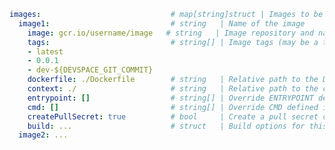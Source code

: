 ```yaml
images:                             # map[string]struct | Images to be built and pushed
  image1:                           # string   | Name of the image
    image: gcr.io/username/image   # string   | Image repository and name 
    tags:                           # string[] | Image tags (may be a tagging schema with variables)
    - latest
    - 0.0.1
    - dev-${DEVSPACE_GIT_COMMIT}
    dockerfile: ./Dockerfile        # string   | Relative path to the Dockerfile used for building (Default: ./Dockerfile)
    context: ./                     # string   | Relative path to the context used for building (Default: ./)
    entrypoint: []                  # string[] | Override ENTRYPOINT defined in Dockerfile
    cmd: []                         # string[] | Override CMD defined in Dockerfile
    createPullSecret: true          # bool     | Create a pull secret containing your Docker credentials (Default: false)
    build: ...                      # struct   | Build options for this image
  image2: ...
```
